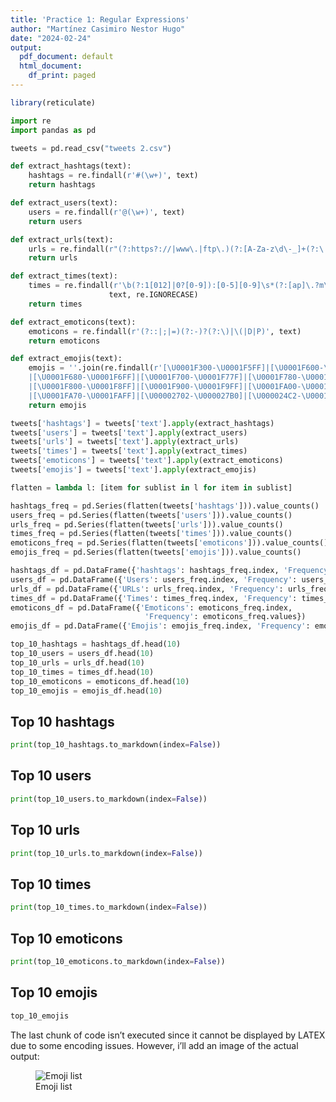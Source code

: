 ```yaml
---
title: 'Practice 1: Regular Expressions'
author: "Martínez Casimiro Nestor Hugo"
date: "2024-02-24"
output:
  pdf_document: default
  html_document:
    df_print: paged
---
```


```r
library(reticulate)
```


<!-- ## Import necessary libraries and reading csv -->
```python
import re
import pandas as pd

tweets = pd.read_csv("tweets 2.csv")
```

<!-- ## Define extraction functions -->
```python
def extract_hashtags(text):
    hashtags = re.findall(r'#(\w+)', text)
    return hashtags

def extract_users(text):
    users = re.findall(r'@(\w+)', text)
    return users

def extract_urls(text):
    urls = re.findall(r"(?:https?://|www\.|ftp\.)(?:[A-Za-z\d\-_]+(?:\.[A-Za-z\d\-_]+)*)(?:/[^\s]*)?",text)
    return urls

def extract_times(text):
    times = re.findall(r'\b(?:1[012]|0?[0-9]):[0-5][0-9]\s*(?:[ap]\.?m\.?)?\b',
                      text, re.IGNORECASE)
    return times

def extract_emoticons(text):
    emoticons = re.findall(r'(?::|;|=)(?:-)?(?:\)|\(|D|P)', text)
    return emoticons

def extract_emojis(text):
    emojis = ''.join(re.findall(r'[\U0001F300-\U0001F5FF]|[\U0001F600-\U0001F64F]\
    |[\U0001F680-\U0001F6FF]|[\U0001F700-\U0001F77F]|[\U0001F780-\U0001F7FF]\
    |[\U0001F800-\U0001F8FF]|[\U0001F900-\U0001F9FF]|[\U0001FA00-\U0001FA6F]\
    |[\U0001FA70-\U0001FAFF]|[\U00002702-\U000027B0]|[\U000024C2-\U0001F251]', text))
    return emojis
```

<!-- ## Apply functions to extract required information -->
```python
tweets['hashtags'] = tweets['text'].apply(extract_hashtags)
tweets['users'] = tweets['text'].apply(extract_users)
tweets['urls'] = tweets['text'].apply(extract_urls)
tweets['times'] = tweets['text'].apply(extract_times)
tweets['emoticons'] = tweets['text'].apply(extract_emoticons)
tweets['emojis'] = tweets['text'].apply(extract_emojis)
```

<!-- ## Count frequency  -->
```python
flatten = lambda l: [item for sublist in l for item in sublist]

hashtags_freq = pd.Series(flatten(tweets['hashtags'])).value_counts()
users_freq = pd.Series(flatten(tweets['users'])).value_counts()
urls_freq = pd.Series(flatten(tweets['urls'])).value_counts()
times_freq = pd.Series(flatten(tweets['times'])).value_counts()
emoticons_freq = pd.Series(flatten(tweets['emoticons'])).value_counts()
emojis_freq = pd.Series(flatten(tweets['emojis'])).value_counts()
```

<!-- ## Create data frames to save data -->
```python
hashtags_df = pd.DataFrame({'hashtags': hashtags_freq.index, 'Frequency': hashtags_freq.values})
users_df = pd.DataFrame({'Users': users_freq.index, 'Frequency': users_freq.values})
urls_df = pd.DataFrame({'URLs': urls_freq.index, 'Frequency': urls_freq.values})
times_df = pd.DataFrame({'Times': times_freq.index, 'Frequency': times_freq.values})
emoticons_df = pd.DataFrame({'Emoticons': emoticons_freq.index,
                              'Frequency': emoticons_freq.values})
emojis_df = pd.DataFrame({'Emojis': emojis_freq.index, 'Frequency': emojis_freq.values})

top_10_hashtags = hashtags_df.head(10)
top_10_users = users_df.head(10)
top_10_urls = urls_df.head(10)
top_10_times = times_df.head(10)
top_10_emoticons = emoticons_df.head(10)
top_10_emojis = emojis_df.head(10)
```

## Top 10 hashtags
```python
print(top_10_hashtags.to_markdown(index=False))
```
<!-- \newpage -->

## Top 10 users
```python
print(top_10_users.to_markdown(index=False))
```
\newpage

## Top 10 urls
```python
print(top_10_urls.to_markdown(index=False))
```

## Top 10 times
```python
print(top_10_times.to_markdown(index=False))
```

## Top 10 emoticons
```python
print(top_10_emoticons.to_markdown(index=False))
```
\newpage

## Top 10 emojis
```python
top_10_emojis
```

The last chunk of code isn't executed since it cannot be displayed by LATEX due to some encoding issues. However, i'll add an image of the actual output:  

![Emoji list](Emojis.png)
